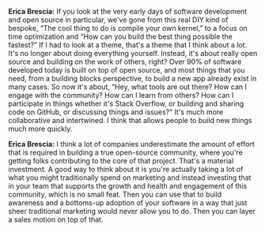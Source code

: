 **Erica Brescia:** If you look at the very early days of software development
and open source in particular, we've gone from this real DIY kind of bespoke,
“The cool thing to do is compile your own kernel,” to a focus on time
optimization and “How can you build the best thing possible the fastest?” If I
had to look at a theme, that's a theme that I think about a lot. It's no longer
about doing everything yourself. Instead, it's about really open source and
building on the work of others, right? Over 90% of software developed today is
built on top of open source, and most things that you need, from a building
blocks perspective, to build a new app already exist in many cases. So now it's
about, “Hey, what tools are out there? How can I engage with the community? How
can I learn from others? How can I participate in things whether it's Stack
Overflow, or building and sharing code on GitHub, or discussing things and
issues?” It's much more collaborative and intertwined. I think that allows
people to build new things much more quickly.

**Erica Brescia:** I think a lot of companies underestimate the amount of
effort that is required in building a true open-source community, where you're
getting folks contributing to the core of that project. That's a material
investment. A good way to think about it is you're actually taking a lot of what
you might traditionally spend on marketing and instead investing that in your
team that supports the growth and health and engagement of this community, which
is no small feat. Then you can use that to build awareness and a bottoms-up
adoption of your software in a way that just sheer traditional marketing would
never allow you to do. Then you can layer a sales motion on top of that.
